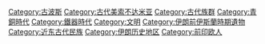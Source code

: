 {{Commonscat|Elam}}

[[Category:古波斯|Category:古波斯]]
[[Category:古代美索不达米亚|Category:古代美索不达米亚]]
[[Category:古代族群|Category:古代族群]]
[[Category:青銅時代|Category:青銅時代]]
[[Category:鐵器時代|Category:鐵器時代]]
[[Category:文明|Category:文明]]
[[Category:伊朗前伊斯蘭時期遺物|Category:伊朗前伊斯蘭時期遺物]]
[[Category:近东古代民族|Category:近东古代民族]]
[[Category:伊朗历史地区|Category:伊朗历史地区]]
[[Category:前印欧人|Category:前印欧人]]
